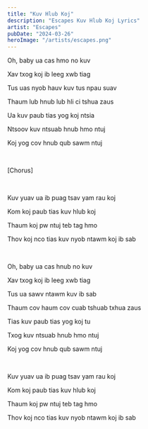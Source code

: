 ```yaml
---
title: "Kuv Hlub Koj"
description: "Escapes Kuv Hlub Koj Lyrics"
artist: "Escapes"
pubDate: "2024-03-26"
heroImage: "/artists/escapes.png"
---
```


Oh, baby ua cas hmo no kuv

Xav txog koj ib leeg xwb tiag

Tus uas nyob hauv kuv tus npau suav

Thaum lub hnub lub hli ci tshua zaus

Ua kuv paub tias yog koj ntsia

Ntsoov kuv ntsuab hnub hmo ntuj

Koj yog cov hnub qub sawm ntuj

<br />

[Chorus]

<br />

Kuv yuav ua ib puag tsav yam rau koj

Kom koj paub tias kuv hlub koj

Thaum koj pw ntuj teb tag hmo

Thov koj nco tias kuv nyob ntawm koj ib sab

<br />

Oh, baby ua cas hnub no kuv

Xav txog koj ib leeg xwb tiag

Tus ua sawv ntawm kuv ib sab

Thaum cov haum cov cuab tshuab txhua zaus

Tias kuv paub tias yog koj tu

Txog kuv ntsuab hnub hmo ntuj

Koj yog cov hnub qub sawm ntuj

<br />

Kuv yuav ua ib puag tsav yam rau koj

Kom koj paub tias kuv hlub koj

Thaum koj pw ntuj teb tag hmo

Thov koj nco tias kuv nyob ntawm koj ib sab
